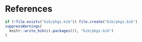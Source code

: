 # References {-}

```r
if (!file.exists("bib/pkgs.bib")) file.create("bib/pkgs.bib")
suppressWarnings(
  knitr::write_bib(c(.packages()), "bib/pkgs.bib")
)
```

<div id='refs'></div>
